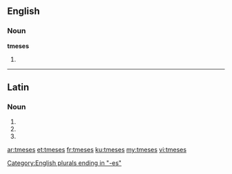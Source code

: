 ==English==

===Noun===
'''tmeses'''

# {{plural of|tmesis}}

[[Category:English plurals ending in "-es"]]

----

==Latin==

===Noun===
{{la-noun-form|tmēsēs}}

# {{inflection of|tmesis|tmēsis|nom|p|lang=la}}
# {{inflection of|tmesis|tmēsis|acc|p|lang=la}}
# {{inflection of|tmesis|tmēsis|voc|p|lang=la}}

[[ar:tmeses]]
[[et:tmeses]]
[[fr:tmeses]]
[[ku:tmeses]]
[[my:tmeses]]
[[vi:tmeses]]